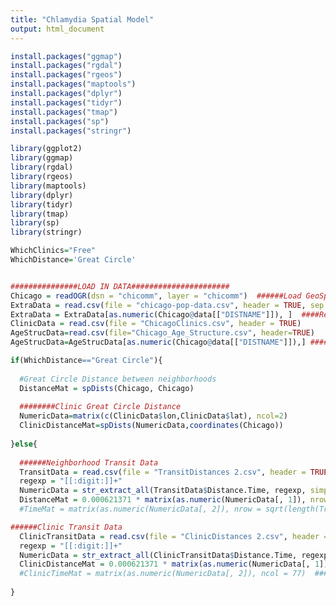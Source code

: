 ```yaml
---
title: "Chlamydia Spatial Model"
output: html_document
---
```


```r
install.packages("ggmap")
install.packages("rgdal")
install.packages("rgeos")
install.packages("maptools")
install.packages("dplyr")
install.packages("tidyr")
install.packages("tmap")
install.packages("sp")
install.packages("stringr")
```

```r
library(ggplot2)
library(ggmap)
library(rgdal)
library(rgeos)
library(maptools)
library(dplyr)
library(tidyr)
library(tmap)
library(sp)
library(stringr)

WhichClinics="Free"
WhichDistance='Great Circle'


###############LOAD IN DATA######################
Chicago = readOGR(dsn = "chicomm", layer = "chicomm")  ######Load GeoSpatial Data
ExtraData = read.csv(file = "chicago-pop-data.csv", header = TRUE, sep = ",")  #####Load Population, Marriage Rate, .etc
ExtraData = ExtraData[as.numeric(Chicago@data[["DISTNAME"]]), ]  ####Reoorder dfs to same order
ClinicData = read.csv(file = "ChicagoClinics.csv", header = TRUE)
AgeStrucData=read.csv(file="Chicago_Age_Structure.csv", header=TRUE)
AgeStrucData=AgeStrucData[as.numeric(Chicago@data[["DISTNAME"]]),] ####Read in AGE STRUCTURE

if(WhichDistance=="Great Circle"){
  
  #Great Circle Distance between neighborhoods
  DistanceMat = spDists(Chicago, Chicago) 
  
  ########Clinic Great Circle Distance
  NumericData=matrix(c(ClinicData$lon,ClinicData$lat), ncol=2)
  ClinicDistanceMat=spDists(NumericData,coordinates(Chicago))
  
}else{
  
  ######Neighborhood Transit Data
  TransitData = read.csv(file = "TransitDistances 2.csv", header = TRUE)  ####Reads in Neighborhood Data
  regexp = "[[:digit:]]+"
  NumericData = str_extract_all(TransitData$Distance.Time, regexp, simplify = TRUE)  ####Returns Matrix of Time and Distance Values
  DistanceMat = 0.000621371 * matrix(as.numeric(NumericData[, 1]), nrow = sqrt(length(TransitData$Distance.Time)),  byrow = TRUE)  ####Codifies as Matrix of Distances in miles
  #TimeMat = matrix(as.numeric(NumericData[, 2]), nrow = sqrt(length(TransitData$Distance.Time)),byrow = TRUE)  ####Codifies as Matrix of Times

######Clinic Transit Data
  ClinicTransitData = read.csv(file = "ClinicDistances 2.csv", header = TRUE)  ####Reads in Clinic Transit Distance Data
  regexp = "[[:digit:]]+"
  NumericData = str_extract_all(ClinicTransitData$Distance.Time, regexp, simplify = TRUE)  ####Returns Matrix of Time and Distance Values
  ClinicDistanceMat = 0.000621371 * matrix(as.numeric(NumericData[, 1]), ncol = 77)  ####Codifies as Matrix of Distances in miles
  #ClinicTimeMat = matrix(as.numeric(NumericData[, 2]), ncol = 77)  ####Codifies as Matrix of Times
  
}
```


